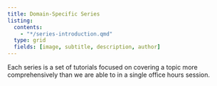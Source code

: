 ```yaml
---
title: Domain-Specific Series
listing:
  contents:
    - "*/series-introduction.qmd"
  type: grid
  fields: [image, subtitle, description, author]
---
```


Each series is a set of tutorials focused on covering a topic more comprehensively than we are able to in a single office hours session.

